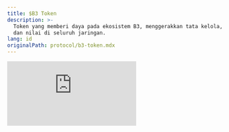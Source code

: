 ```yaml
---
title: $B3 Token
description: >-
  Token yang memberi daya pada ekosistem B3, menggerakkan tata kelola, staking,
  dan nilai di seluruh jaringan.
lang: id
originalPath: protocol/b3-token.mdx
---
```

<iframe className="aspect-video rounded-xl" src="https://customer-gg6qs7nm5ue94t64.cloudflarestream.com/e786dd29bf71278be8f394fe16276f5e/iframe?muted=true&loop=true&autoplay=true&poster=https%3A%2F%2Fcustomer-gg6qs7nm5ue94t64.cloudflarestream.com%2Fe786dd29bf71278be8f394fe16276f5e%2Fthumbnails%2Fthumbnail.jpg%3Ftime%3D%26height%3D600" title="$B3 Tokenomics" frameBorder="0" allow="accelerometer; autoplay; clipboard-write; encrypted-media; gyroscope; picture-in-picture" allowFullScreen />

<CodeGroup>

```text Contract Address
0xB3B32F9f8827D4634fE7d973Fa1034Ec9fdDB3B3
```

</CodeGroup>

Salin alamat ini untuk menambahkan \$B3 ke dompet Anda atau berdagang di DEXs.

## Apa itu \$B3?

**\$B3** adalah token utilitas yang menggerakkan seluruh ekosistem B3. Sebagai token dasar untuk jaringan multichain yang berskala horizontal, B3 memungkinkan tata kelola, staking, dan nilai lintas appchains dan aplikasi yang dibangun di atas B3.

<img
  src="/images/open-app-layer.png"
  alt="B3 Token"
  height="400"
  className="rounded-xl"
  title=""
/>

## Portofolio yang menyenangkan

B3 bukan hanya infrastruktur blockchain. Kami terus membangun pengalaman konsumen onchain berskala besar yang menyenangkan - semua dengan tujuan menciptakan nilai untuk **pemegang \$B3.**

<iframe className="aspect-video rounded-xl mb-6" src="https://customer-gg6qs7nm5ue94t64.cloudflarestream.com/3e0d15d4ca0dbdabeaabeee13b4396da/iframe?muted=true&loop=true&autoplay=true&poster=https%3A%2F%2Fcustomer-gg6qs7nm5ue94t64.cloudflarestream.com%2F3e0d15d4ca0dbdabeaabeee13b4396da%2Fthumbnails%2Fthumbnail.jpg%3Ftime%3D%26height%3D600" title="$B3 Portfolio" frameBorder="0" allow="accelerometer; autoplay; clipboard-write; encrypted-media; gyroscope; picture-in-picture" allowFullScreen />

<CardGroup cols={2}>
  <Card href="https://anyspend.b3.fun">
    <img
      src="/images/anyspend-logo-white.svg"
      className="w-full bg-black aspect-video object-contain rounded-2xl p-8 mb-4"
    />

    Pembayaran & onramp lintas rantai.
  </Card>
  <Card href="/protocol/staking-b3">
    <img
      src="/images/b3-logo-blue-coin.avif"
      className="w-full bg-black aspect-video object-contain rounded-2xl p-8 mb-4"
    />

    Stake untuk menang.
  </Card>
  <Card href="/basement/introduction">
    <img
      src="/images/basement-logo-purple.svg"
      className="w-full bg-black aspect-video object-contain rounded-2xl p-14 mb-4"
    />

    Platform gaming onchain hyper-casual.
  </Card>
  <Card href="/sdk/introduction">
    <img
      src="/images/cursor.png"
      className="w-full bg-black aspect-video object-contain rounded-2xl p-12 mb-4"
    />

    SDK untuk bonding token, taruhan & lainnya.
  </Card>
</CardGroup>

### Di mana membeli token \$B3

<CardGroup cols={3}>
  <Card title="Coinbase" horizontal href="https://www.coinbase.com/price/b3-base">
    <img
      src="/images/coinbase-logo.svg"
      className="w-full bg-black aspect-video object-contain rounded-lg p-2 my-3"
    />

    Beli \$B3 di Coinbase
  </Card>
  <Card title="Bybit" horizontal href="https://www.bybit.com/en/trade/spot/B3/USDT">
    <img
      src="/images/bybit-logo.svg"
      className="w-full bg-black aspect-video object-contain rounded-lg p-2 my-3"
    />

    Berdagang \$B3 di Bybit
  </Card>
  <Card title="Gate.io" horizontal href="https://www.gate.io/trade/B3_USDT">
    <img
      src="/images/gateio-logo.svg"
      className="w-full bg-black aspect-video object-contain rounded-lg p-2 my-3"
    />

    Beli \$B3 di Gate.io
  </Card>
  <Card title="KuCoin" horizontal href="https://trade.kucoin.com/B3-USDT?utm_source=community_partner_info">
    <img
      src="/images/kucoin-logo.avif"
      className="w-full bg-black aspect-video object-contain rounded-lg p-2 my-3"
    />

    Dapatkan \$B3 di KuCoin
  </Card>
  <Card title="MEXC" horizontal href="https://www.mexc.com/exchange/B3_USDT">
    <img
      src="/images/mexc-logo.svg"
      className="w-full bg-black aspect-video object-contain rounded-lg p-2 my-3"
    />

    Berdagang \$B3 di MEXC
  </Card>
  <Card title="Aerodrome" horizontal href="https://aerodrome.finance/swap?from=eth&to=0xb3b32f9f8827d4634fe7d973fa1034ec9fddb3b3&chain0=8453&chain1=8453">
    <img
      src="/images/aerodrome-logo.svg"
      className="w-full bg-black aspect-video object-contain rounded-lg p-2 my-3"
    />

    Tukar \$B3 di Aerodrome
  </Card>
  <Card title="AlienBase" horizontal href="https://app.alienbase.xyz/?outputCurrency=0xB3B32F9f8827D4634fE7d973Fa1034Ec9fddb3B3&chainId=8453">
    <img
      src="/images/alienbase-logo.svg"
      className="w-full bg-black aspect-video object-contain rounded-lg p-2 my-3"
    />

    Berdagang \$B3 di AlienBase
  </Card>
</CardGroup>
